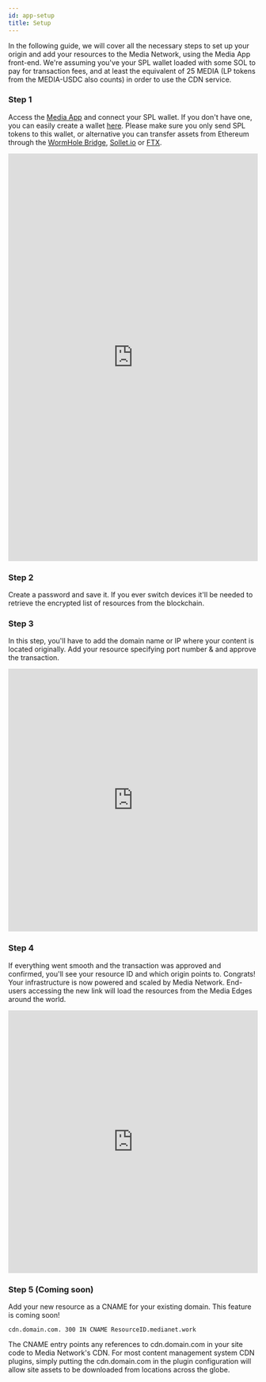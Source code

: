 ```yaml
---
id: app-setup
title: Setup
---
```

In the following guide, we will cover all the necessary steps to set up your origin and add your resources to the Media Network, using the Media App front-end. We're assuming you've your SPL wallet loaded with some SOL to pay for transaction fees, and at least the equivalent of 25 MEDIA (LP tokens from the MEDIA-USDC also counts) in order to use the CDN service.

### Step 1

Access the [Media App](https://app.media.network) and connect your SPL wallet. If you don't have one, you can easily create a wallet [here](https://sollet.io). Please make sure you only send SPL tokens to this wallet, or alternative you can transfer assets from Ethereum through the [WormHole Bridge](https://www.wormholebridge.com/#/), [Sollet.io](https://sollet.io) or [FTX](https://ftx.com).

<iframe frameborder="0" src="https://media.network/appexample/home.html" width="100%" height="822px"></iframe>

### Step 2

Create a password and save it. If you ever switch devices it'll be needed to retrieve the encrypted list of resources from the blockchain.

### Step 3

In this step, you'll have to add the domain name or IP where your content is located originally. Add your resource specifying port number & and approve the transaction.

<iframe frameborder="0" src="https://media.network/appexample/ipfs-approve.html" width="100%" height="530px"></iframe>

### Step 4

If everything went smooth and the transaction was approved and confirmed, you'll see your resource ID and which origin points to. Congrats! Your infrastructure is now powered and scaled by Media Network. End-users accessing the new link will load the resources from the Media Edges around the world.

<iframe frameborder="0" src="https://media.network//appexample/ipfs-added.html" width="100%" height="530px"></iframe>

### Step 5 (Coming soon)

Add your new resource as a CNAME for your existing domain. This feature is coming soon!

```
cdn.domain.com. 300 IN CNAME ResourceID.medianet.work
```
The CNAME entry points any references to cdn.domain.com in your site code to Media Network's CDN. For most content management system CDN plugins, simply putting the cdn.domain.com in the plugin configuration will allow site assets to be downloaded from locations across the globe.

